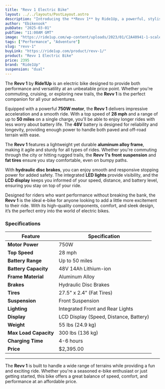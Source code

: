 ```yaml
---
title: "Revv 1 Electric Bike"
layout: ../../layouts/PostLayout.astro
description: "Introducing the **Revv 1** by Ride1Up, a powerful, stylish, and affordable electric bike designed for performance, comfort, and adventure."
author: "Ebikenook"
pubDate: "2025-03-01"
pubTime: "11:00AM GMT"
image: "https://ride1up.com/wp-content/uploads/2023/01/C2A40941-1-scaled-1-1-jpg.webp"
tags: ["Performance", "Adventure"]
slug: "revv-1"
buyLink: "https://ride1up.com/product/revv-1/"
product: "Revv 1 Electric Bike"
price: 2395
brand: "Ride1Up"
suspension: "dual"
---
```


The **Revv 1** by **Ride1Up** is an electric bike designed to provide both performance and versatility at an unbeatable price point. Whether you're commuting, cruising, or exploring new trails, the **Revv 1** is the perfect companion for all your adventures.

Equipped with a powerful **750W motor**, the **Revv 1** delivers impressive acceleration and a smooth ride. With a top speed of **28 mph** and a range of up to **50 miles** on a single charge, you'll be able to enjoy longer rides with less worry about battery life. The **48V** battery is designed for reliability and longevity, providing enough power to handle both paved and off-road terrain with ease.

The **Revv 1** features a lightweight yet durable **aluminum alloy frame**, making it agile and sturdy for all types of rides. Whether you're commuting through the city or hitting rugged trails, the **Revv 1's** **front suspension** and **fat tires** ensure you stay comfortable, even on bumpy paths.

With **hydraulic disc brakes**, you can enjoy smooth and responsive stopping power for added safety. The integrated **LED lights** provide visibility, and the **LCD display** keeps you informed of your speed, distance, and battery level, ensuring you stay on top of your ride.

Designed for riders who want performance without breaking the bank, the **Revv 1** is the ideal e-bike for anyone looking to add a little more excitement to their ride. With its high-quality components, comfort, and sleek design, it’s the perfect entry into the world of electric bikes.

### Specifications

| Feature               | Specification                          |
| --------------------- | -------------------------------------- |
| **Motor Power**       | 750W                                   |
| **Top Speed**         | 28 mph                                 |
| **Battery Range**     | Up to 50 miles                         |
| **Battery Capacity**  | 48V 14Ah Lithium-ion                   |
| **Frame Material**    | Aluminum Alloy                         |
| **Brakes**            | Hydraulic Disc Brakes                  |
| **Tires**             | 27.5" x 2.4" (Fat Tires)               |
| **Suspension**        | Front Suspension                       |
| **Lighting**          | Integrated Front and Rear Lights       |
| **Display**           | LCD Display (Speed, Distance, Battery) |
| **Weight**            | 55 lbs (24.9 kg)                       |
| **Max Load Capacity** | 300 lbs (136 kg)                       |
| **Charging Time**     | 4-6 hours                              |
| **Price**             | $2,395.00                              |

---

The **Revv 1** is built to handle a wide range of terrains while providing a fun and exciting ride. Whether you're a seasoned e-bike enthusiast or just getting started, this bike offers a great balance of speed, comfort, and performance at an affordable price.
